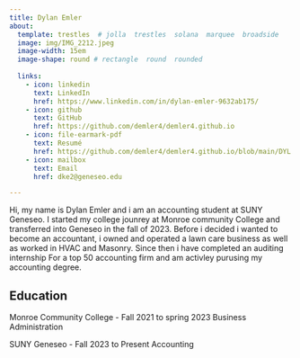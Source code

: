 ```yaml
---
title: Dylan Emler
about:
  template: trestles  # jolla  trestles  solana  marquee  broadside
  image: img/IMG_2212.jpeg
  image-width: 15em
  image-shape: round # rectangle  round  rounded
  
  links:
    - icon: linkedin
      text: LinkedIn
      href: https://www.linkedin.com/in/dylan-emler-9632ab175/
    - icon: github
      text: GitHub
      href: https://github.com/demler4/demler4.github.io
    - icon: file-earmark-pdf
      text: Resumé
      href: https://github.com/demler4/demler4.github.io/blob/main/DYL.RESUME.PDF
    - icon: mailbox
      text: Email
      href: dke2@geneseo.edu

---
```



Hi, my name is Dylan Emler and i am an accounting student at SUNY Geneseo. I started my college jounrey at Monroe community College and transferred into Geneseo in the fall of 2023. Before i decided i wanted to become an accountant, i owned and operated a lawn care business as well as worked in HVAC and Masonry. Since then i have completed an auditing internship For a top 50 accounting firm and am activley purusing my accounting degree. 

## Education

Monroe Community College - Fall 2021 to spring 2023
Business Administration 

SUNY Geneseo - Fall 2023 to Present
Accounting




